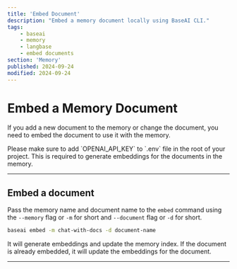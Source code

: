 ```yaml
---
title: 'Embed Document'
description: "Embed a memory document locally using BaseAI CLI."
tags:
    - baseai
    - memory
    - langbase
    - embed documents
section: 'Memory'
published: 2024-09-24
modified: 2024-09-24
---
```


# Embed a Memory Document

If you add a new document to the memory or change the document, you need to embed the document to use it with the memory.


<Note>
Please make sure to add `OPENAI_API_KEY` to `.env` file in the root of your project. This is required to generate embeddings for the documents in the memory.
</Note>


---

## Embed a document

Pass the memory name and document name to the `embed` command using the `--memory` flag or `-m` for short and `--document` flag or `-d` for short.

```bash
baseai embed -m chat-with-docs -d document-name
```

It will generate embeddings and update the memory index. If the document is already embedded, it will update the embeddings for the document.

---
